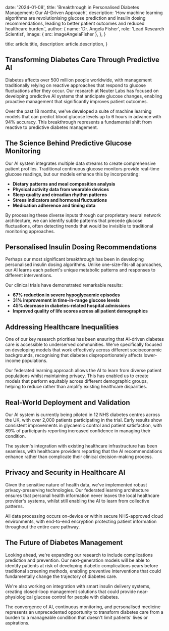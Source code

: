
  date: '2024-01-08',
  title: 'Breakthrough in Personalised Diabetes Management: Our AI-Driven Approach',
  description:
    'How machine learning algorithms are revolutionising glucose prediction and insulin dosing recommendations, leading to better patient outcomes and reduced healthcare burden.',
  author: {
    name: 'Dr. Angela Fisher',
    role: 'Lead Research Scientist',
    image: { src: imageAngelaFisher },
  },
}

  title: article.title,
  description: article.description,
}

## Transforming Diabetes Care Through Predictive AI

Diabetes affects over 500 million people worldwide, with management traditionally relying on reactive approaches that respond to glucose fluctuations after they occur. Our research at Neuter Labs has focused on developing predictive AI systems that anticipate glucose changes, enabling proactive management that significantly improves patient outcomes.

Over the past 18 months, we've developed a suite of machine learning models that can predict blood glucose levels up to 6 hours in advance with 94% accuracy. This breakthrough represents a fundamental shift from reactive to predictive diabetes management.

## The Science Behind Predictive Glucose Monitoring

Our AI system integrates multiple data streams to create comprehensive patient profiles. Traditional continuous glucose monitors provide real-time glucose readings, but our models enhance this by incorporating:

- **Dietary patterns and meal composition analysis**
- **Physical activity data from wearable devices**
- **Sleep quality and circadian rhythm patterns**
- **Stress indicators and hormonal fluctuations**
- **Medication adherence and timing data**

By processing these diverse inputs through our proprietary neural network architecture, we can identify subtle patterns that precede glucose fluctuations, often detecting trends that would be invisible to traditional monitoring approaches.

## Personalised Insulin Dosing Recommendations

Perhaps our most significant breakthrough has been in developing personalised insulin dosing algorithms. Unlike one-size-fits-all approaches, our AI learns each patient's unique metabolic patterns and responses to different interventions.

Our clinical trials have demonstrated remarkable results:

- **67% reduction in severe hypoglycaemic episodes**
- **31% improvement in time-in-range glucose levels**
- **45% decrease in diabetes-related hospital admissions**
- **Improved quality of life scores across all patient demographics**

## Addressing Healthcare Inequalities

One of our key research priorities has been ensuring that AI-driven diabetes care is accessible to underserved communities. We've specifically focused on developing models that work effectively across different socioeconomic backgrounds, recognising that diabetes disproportionately affects lower-income populations.

Our federated learning approach allows the AI to learn from diverse patient populations whilst maintaining privacy. This has enabled us to create models that perform equitably across different demographic groups, helping to reduce rather than amplify existing healthcare disparities.

## Real-World Deployment and Validation

Our AI system is currently being piloted in 12 NHS diabetes centres across the UK, with over 2,000 patients participating in the trial. Early results show consistent improvements in glycaemic control and patient satisfaction, with 89% of participants reporting increased confidence in managing their condition.

The system's integration with existing healthcare infrastructure has been seamless, with healthcare providers reporting that the AI recommendations enhance rather than complicate their clinical decision-making process.

## Privacy and Security in Healthcare AI

Given the sensitive nature of health data, we've implemented robust privacy-preserving technologies. Our federated learning architecture ensures that personal health information never leaves the local healthcare provider's systems, whilst still enabling the AI to learn from collective patterns.

All data processing occurs on-device or within secure NHS-approved cloud environments, with end-to-end encryption protecting patient information throughout the entire care pathway.

## The Future of Diabetes Management

Looking ahead, we're expanding our research to include complications prediction and prevention. Our next-generation models will be able to identify patients at risk of developing diabetic complications years before traditional screening methods, enabling preventive interventions that could fundamentally change the trajectory of diabetes care.

We're also working on integration with smart insulin delivery systems, creating closed-loop management solutions that could provide near-physiological glucose control for people with diabetes.

The convergence of AI, continuous monitoring, and personalised medicine represents an unprecedented opportunity to transform diabetes care from a burden to a manageable condition that doesn't limit patients' lives or aspirations.
